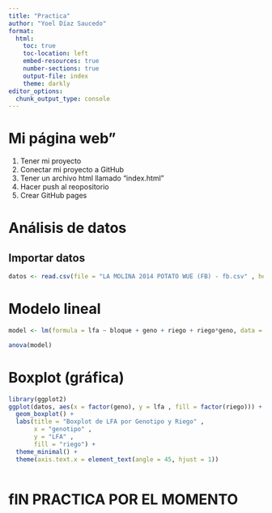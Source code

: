 ```yaml
---
title: "Practica"
author: "Yoel Díaz Saucedo"
format: 
  html:
    toc: true
    toc-location: left
    embed-resources: true
    number-sections: true
    output-file: index
    theme: darkly
editor_options: 
  chunk_output_type: console
---
```


# Mi página web"

1.  Tener mi proyecto
1.  Conectar mi proyecto a GitHub
1.  Tener un archivo html llamado "index.html"
1.  Hacer push al reopositorio
1.  Crear GitHub pages

# Análisis de datos

## Importar datos

```r
datos <- read.csv(file = "LA MOLINA 2014 POTATO WUE (FB) - fb.csv" , header = TRUE, sep = ",")
```

# Modelo lineal
```r
model <- lm(formula = lfa ~ bloque + geno + riego + riego*geno, data = datos)

anova(model)
```

# Boxplot (gráfica)
```r
library(ggplot2)
ggplot(datos, aes(x = factor(geno), y = lfa , fill = factor(riego))) +
  geom_boxplot() +
  labs(title = "Boxplot de LFA por Genotipo y Riego" , 
       x = "genotipo" , 
       y = "LFA" , 
       fill = "riego") +
  theme_minimal() +
  theme(axis.text.x = element_text(angle = 45, hjust = 1))
  
```


# fIN PRACTICA POR EL MOMENTO


